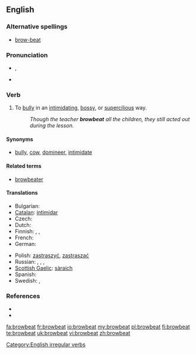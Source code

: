 {{was wotd|2008|January|12}}
==English==

===Alternative spellings===
* [[brow-beat]]

===Pronunciation===
* {{a|RP|US}} {{IPA|/ˈbrɑʊ.biːt/}}, {{SAMPA|/"braU.bi:t/}}
* {{audio|en-us-browbeat.ogg|Audio (US)}}

===Verb===
{{en-verb|browbeats|browbeating|browbeat|browbeaten}}

# {{transitive}} To [[bully]] in an [[intimidating]], [[bossy]], or [[supercilious]] way.
#: ''Though the teacher '''browbeat''' all the children, they still acted out during the lesson.''

====Synonyms====
* {{sense|to bully in an intimidating way}} [[bully]], [[cow]], [[domineer]], [[intimidate]]

====Related terms====
* [[browbeater]]

====Translations====
{{trans-top|to bully in an intimidating way}}
* Bulgarian: {{t|bg|сплашвам}}
* [[Catalan]]: [[intimidar]]
* Czech: {{t|cs|zastrašovat}}
* Dutch: {{t+|nl|intimideren}}
* Finnish: {{t+|fi|pelotella}}, {{t+|fi|tyrannisoida}}, {{t-|fi|pomottaa}}
* French: {{t+|fr|intimider}}
* German: {{t+|de|einschüchtern}}
{{trans-mid}}
* Polish: [[zastraszyć]], [[zastraszać]]
* Russian: {{t+|ru|запугивать|tr=zapúgivat'}}, {{t+|ru|пугать|tr=pugát'}}, {{t+|ru|стращать|tr=strashát'}}, {{t+|ru|наводить страх|tr=navodít' stragh}}
* [[Scottish Gaelic]]: [[sàraich]]
* Spanish: {{t-|es|intimidar}}
* Swedish: {{t-|sv|köra med}}, {{t|sv|tyrannisera}}
{{trans-bottom}}

===References===
* {{R:Century 1911}}
* {{R:Webster 1913}}

[[Category:English irregular verbs]]

[[fa:browbeat]]
[[fr:browbeat]]
[[io:browbeat]]
[[my:browbeat]]
[[pl:browbeat]]
[[fi:browbeat]]
[[te:browbeat]]
[[uk:browbeat]]
[[vi:browbeat]]
[[zh:browbeat]]